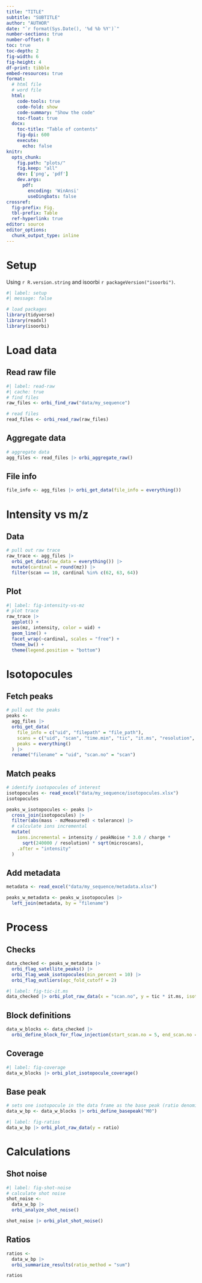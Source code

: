 ```yaml
---
title: "TITLE"
subtitle: "SUBTITLE"
author: "AUTHOR"
date: "`r format(Sys.Date(), '%d %b %Y')`"
number-sections: true
number-offset: 0
toc: true
toc-depth: 2
fig-width: 6
fig-height: 4
df-print: tibble
embed-resources: true
format: 
  # html file
  # word file
  html: 
    code-tools: true
    code-fold: show
    code-summary: "Show the code"
    toc-float: true
  docx: 
    toc-title: "Table of contents"
    fig-dpi: 600
    execute:
      echo: false
knitr: 
  opts_chunk: 
    fig.path: "plots/"
    fig.keep: "all"
    dev: ['png', 'pdf']
    dev.args: 
      pdf: 
        encoding: 'WinAnsi'
        useDingbats: false
crossref:
  fig-prefix: Fig.
  tbl-prefix: Table
  ref-hyperlink: true
editor: source
editor_options: 
  chunk_output_type: inline
---
```


# Setup

Using `r R.version.string` and isoorbi `r packageVersion("isoorbi")`.

```r
#| label: setup
#| message: false

# load packages
library(tidyverse)
library(readxl)
library(isoorbi)
```

# Load data

## Read raw file

```r
#| label: read-raw
#| cache: true
# find files 
raw_files <- orbi_find_raw("data/my_sequence")

# read files
read_files <- orbi_read_raw(raw_files)
```

## Aggregate data

```r
# aggregate data
agg_files <- read_files |> orbi_aggregate_raw()
```

## File info

```r
file_info <- agg_files |> orbi_get_data(file_info = everything())
```


# Intensity vs m/z

## Data

```r
# pull out raw trace
raw_trace <- agg_files |>
  orbi_get_data(raw_data = everything()) |>
  mutate(cardinal = round(mz)) |>
  filter(scan == 10, cardinal %in% c(62, 63, 64))
```

## Plot
  
```r
#| label: fig-intensity-vs-mz
# plot trace
raw_trace |>
  ggplot() +
  aes(mz, intensity, color = uid) +
  geom_line() +
  facet_wrap(~cardinal, scales = "free") +
  theme_bw() +
  theme(legend.position = "bottom")
```

# Isotopocules

## Fetch peaks

```r
# pull out the peaks
peaks <- 
  agg_files |>
  orbi_get_data(
    file_info = c("uid", "filepath" = "file_path"),
    scans = c("uid", "scan", "time.min", "tic", "it.ms", "resolution", "microscans"),
    peaks = everything()
  ) |>
  rename("filename" = "uid", "scan.no" = "scan")
```

## Match peaks

```r
# identify isotopocules of interest
isotopocules <- read_excel("data/my_sequence/isotopocules.xlsx")
isotopocules

peaks_w_isotopocules <- peaks |>
  cross_join(isotopocules) |>
  filter(abs(mass - mzMeasured) < tolerance) |>
  # calculate ions incremental
  mutate(
    ions.incremental = intensity / peakNoise * 3.0 / charge *
      sqrt(240000 / resolution) * sqrt(microscans),
    .after = "intensity"
  )
```

## Add metadata

```r
metadata <- read_excel("data/my_sequence/metadata.xlsx")

peaks_w_metadata <- peaks_w_isotopocules |>
  left_join(metadata, by = "filename")
```

# Process

## Checks

```r
data_checked <- peaks_w_metadata |>
  orbi_flag_satellite_peaks() |>
  orbi_flag_weak_isotopocules(min_percent = 10) |>
  orbi_flag_outliers(agc_fold_cutoff = 2) 
```

```r
#| label: fig-tic-it.ms
data_checked |> orbi_plot_raw_data(x = "scan.no", y = tic * it.ms, isotopocules = c("M0"))
```

## Block definitions

```r
data_w_blocks <- data_checked |>
  orbi_define_block_for_flow_injection(start_scan.no = 5, end_scan.no = 90)
```

## Coverage

```r
#| label: fig-coverage
data_w_blocks |> orbi_plot_isotopocule_coverage()
```

## Base peak

```r
# sets one isotopocule in the data frame as the base peak (ratio denominator)
data_w_bp <- data_w_blocks |> orbi_define_basepeak("M0") 
```


```r
#| label: fig-ratios
data_w_bp |> orbi_plot_raw_data(y = ratio)
```

# Calculations

## Shot noise

```r
#| label: fig-shot-noise
# calculate shot noise
shot_noise <-
  data_w_bp |>
  orbi_analyze_shot_noise()

shot_noise |> orbi_plot_shot_noise()
```



## Ratios

```r
ratios <- 
  data_w_bp |>
  orbi_summarize_results(ratio_method = "sum") 

ratios
```

